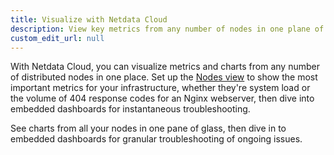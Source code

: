 ```yaml
---
title: Visualize with Netdata Cloud
description: View key metrics from any number of nodes in one plane of glass and troubleshoot ongoing issues by diving into embedded dashboards.
custom_edit_url: null
---
```



With Netdata Cloud, you can visualize metrics and charts from any number of distributed nodes in one place. Set up the
[Nodes view](/docs/cloud/visualize/nodes) to show the most important metrics for your infrastructure, whether they're
system load or the volume of 404 response codes for an Nginx webserver, then dive into embedded dashboards for
instantaneous troubleshooting.

<Discover>
  <DiscoverBox 
    href="/docs/cloud/visualize/nodes" 
    title="View all nodes at a glance">
    See charts from all your nodes in one pane of glass, then dive in to embedded dashboards for granular troubleshooting of ongoing issues.
  </DiscoverBox>
</Discover>
